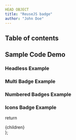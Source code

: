```yaml
---
HEAD OBJECT
title: "ReuseJS badge"
author: "John Doe"
---
```



## Table of contents

## Sample Code Demo

<Example/>

### Headless Example

<HeadlessExample/>

### Multi Badge Example

<MultiBadgeExample/>

### Numbered Badges Example

<NumberedBadges/>

### Icons Badge Example

<IconsBadgeExample/>


  return <div className="prose max-w-full mx-4 pb-10" >{children}</div>
};
